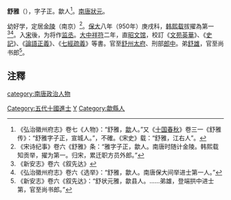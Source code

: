 '''舒雅'''（{{bd|?||?||}}），字子正。歙人<ref>《弘治徽州府志》卷七《人物》：“舒雅，[[歙|歙]]人。”又《[[十国春秋|十国春秋]]》卷三一《舒雅传》：“舒雅字子正，宣城人。”，不確。《宋史》载：“舒雅，江右人”。</ref>。[[南唐|南唐]][[狀元|狀元]]。

幼好学，定居[[金陵|金陵]]（南京）<ref>《宋诗纪事》卷六《舒雅》条：“雅字子正，歙人。南唐时随计金陵。韩熙载知贡举，擢为第一。归宋，累迁职方员外郎。”</ref>。[[保大_(南唐)|保大]]八年（950年）庚戌科，[[韩熙载|韩熙载]]拔擢為第一<ref> 《新安志》卷六《叙先达》</ref><ref>《弘治徽州府志》卷六《选举》：“舒雅，歙人。南唐保大间举进士第一人。”</ref>。入[[北宋|宋]]後，为将作[[监丞|监丞]]。[[大中祥符|大中祥符]]二年，直[[昭文馆|昭文馆]]，校訂《[[文苑英華|文苑英華]]》、《[[史記|史記]]》、《[[論語正義|論語正義]]》、《[[七經疏義|七經疏義]]》等書。官至[[舒州_(北周)|舒州]][[太府|太府]]、刑部[[郎中_(官职)|郎中]]。弟[[舒雄|舒雄]]，官至尚书郎<ref> 《新安志》卷六《叙先达》：“舒状元雅，歙县人。……弟雄，登端拱中进士第，官至尚书郎。”</ref>。

==注釋==
{{reflist|2}}
{{DEFAULTSORT:S舒}}
[[category:南唐政治人物|category:南唐政治人物]]
[[Category:五代十國進士|Category:五代十國進士]]
[[Category:舒姓|Y]]
[[Category:歙縣人|Category:歙縣人]]